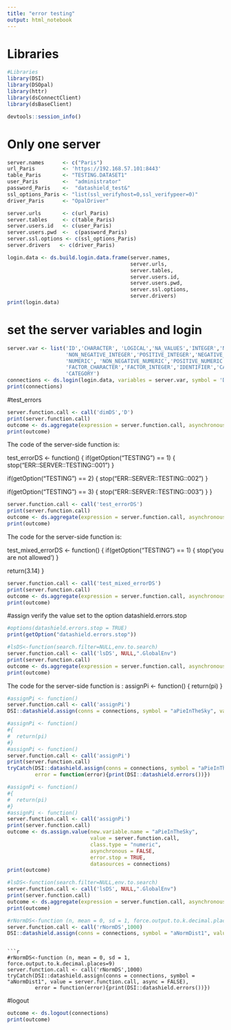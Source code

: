 ```yaml
---
title: "error testing"
output: html_notebook
---
```




# Libraries
```r
#Libraries 
library(DSI)
library(DSOpal)
library(httr)
library(dsConnectClient)
library(dsBaseClient)
```

```r
devtools::session_info()
```


# Only one server

```r
server.names      <- c("Paris")
url_Paris         <- 'https://192.168.57.101:8443'
table_Paris       <- "TESTING.DATASET1"
user_Paris        <-  "administrator"
password_Paris    <-  "datashield_test&"
ssl_options_Paris <- "list(ssl_verifyhost=0,ssl_verifypeer=0)"
driver_Paris      <- "OpalDriver"

server.urls       <- c(url_Paris)
server.tables     <- c(table_Paris)
server.users.id   <- c(user_Paris)
server.users.pwd  <-  c(password_Paris)
server.ssl.options <- c(ssl_options_Paris)
server.drivers   <- c(driver_Paris)
```


```r
login.data <- ds.build.login.data.frame(server.names,
                                        server.urls,
                                        server.tables,
                                        server.users.id,
                                        server.users.pwd,
                                        server.ssl.options,
                                        server.drivers)
print(login.data)
```

# set the server variables and login
```R
server.var <- list('ID','CHARACTER', 'LOGICAL','NA_VALUES','INTEGER','NULL_VALUES',
                   'NON_NEGATIVE_INTEGER','POSITIVE_INTEGER','NEGATIVE_INTEGER',
                   'NUMERIC', 'NON_NEGATIVE_NUMERIC','POSITIVE_NUMERIC','NEGATIVE_NUMERIC',
                   'FACTOR_CHARACTER','FACTOR_INTEGER','IDENTIFIER','CATEGORY','IDENTIFIER',
                   'CATEGORY')
connections <- ds.login(login.data, variables = server.var, symbol = 'D')
print(connections)
```

#test_errors
```r
server.function.call <- call('dimDS','D')
print(server.function.call)
outcome <- ds.aggregate(expression = server.function.call, asynchronous = FALSE, datasources = connections)
print(outcome)
```


The code of the server-side function is:

test_errorDS <- function()
{
  if(getOption("TESTING") == 1)
  {
    stop("ERR::SERVER::TESTING::001")
  }
  
  if(getOption("TESTING") == 2)
  {
    stop("ERR::SERVER::TESTING::002")
  }
  
  if(getOption("TESTING") == 3)
  {
    stop("ERR::SERVER::TESTING::003")
  }
}


```r
server.function.call <- call('test_errorDS')
print(server.function.call)
outcome <- ds.aggregate(expression = server.function.call, asynchronous = FALSE, datasources = connections)
print(outcome)
```
The code for the server-side function is: 

test_mixed_errorDS <- function()
{
  if(getOption("TESTING") == 1)
  {
    stop(‘you are not allowed’)
  }
   
  return(3.14)
}


```r
server.function.call <- call('test_mixed_errorDS')
print(server.function.call)
outcome <- ds.aggregate(expression = server.function.call, asynchronous = FALSE, datasources = connections)
print(outcome)
```

#assign
verify the value set to the option datashield.errors.stop
```r
#options(datashield.errors.stop = TRUE)
print(getOption("datashield.errors.stop"))
```



```r
#lsDS<-function(search.filter=NULL,env.to.search)
server.function.call <- call('lsDS', NULL,".GlobalEnv")
print(server.function.call)
outcome <- ds.aggregate(expression = server.function.call, asynchronous = FALSE, error.stop = TRUE, datasources = connections)
print(outcome)
```

The code for the server-side function is :
assignPi <- function()
{
  return(pi)
}

```r
#assignPi <- function()
server.function.call <- call('assignPi')
DSI::datashield.assign(conns = connections, symbol = "aPieInTheSky", value = server.function.call, async = FALSE)
```

```r
#assignPi <- function()
#{
#  return(pi)
#}
#assignPi <- function()
server.function.call <- call('assignPi')
print(server.function.call)
tryCatch(DSI::datashield.assign(conns = connections, symbol = "aPieInTheSky", value = server.function.call, async = FALSE),
         error = function(error){print(DSI::datashield.errors())})
```

```r
#assignPi <- function()
#{
#  return(pi)
#}
#assignPi <- function()
server.function.call <- call('assignPi')
print(server.function.call)
outcome <- ds.assign.value(new.variable.name = "aPieInTheSky", 
                           value = server.function.call, 
                           class.type = "numeric", 
                           asynchronous = FALSE, 
                           error.stop = TRUE, 
                           datasources = connections)
print(outcome)
```

```r
#lsDS<-function(search.filter=NULL,env.to.search)
server.function.call <- call('lsDS', NULL,".GlobalEnv")
print(server.function.call)
outcome <- ds.aggregate(expression = server.function.call, asynchronous = FALSE, error.stop = TRUE, datasources = connections)
print(outcome)
```

```r
#rNormDS<-function (n, mean = 0, sd = 1, force.output.to.k.decimal.places=9)
server.function.call <- call('rNormDS',1000)
DSI::datashield.assign(conns = connections, symbol = "aNormDist1", value = server.function.call, async = FALSE)
```
```

```r
#rNormDS<-function (n, mean = 0, sd = 1, force.output.to.k.decimal.places=9)
server.function.call <- call('rNormDS',1000)
tryCatch(DSI::datashield.assign(conns = connections, symbol = "aNormDist1", value = server.function.call, async = FALSE),
         error = function(error){print(DSI::datashield.errors())})
```




#logout
```R
outcome <- ds.logout(connections)
print(outcome)
```